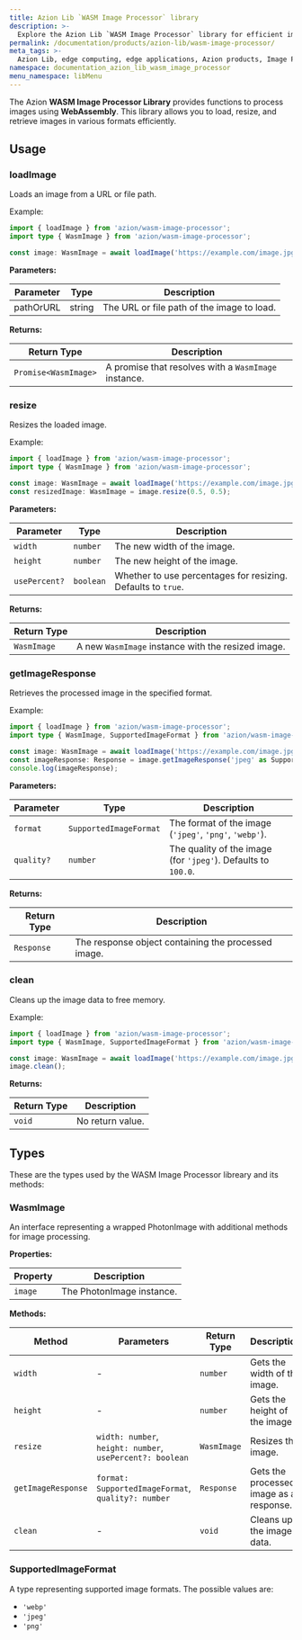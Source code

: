 ```yaml
---
title: Azion Lib `WASM Image Processor` library
description: >-
  Explore the Azion Lib `WASM Image Processor` library for efficient image processing using WebAssembly.
permalink: /documentation/products/azion-lib/wasm-image-processor/
meta_tags: >-
  Azion Lib, edge computing, edge applications, Azion products, Image Processor, WebAssembly
namespace: documentation_azion_lib_wasm_image_processor
menu_namespace: libMenu
---
```


The Azion **WASM Image Processor Library** provides functions to process images using **WebAssembly**. This library allows you to load, resize, and retrieve images in various formats efficiently.

## Usage

### loadImage

Loads an image from a URL or file path.

Example:

```typescript
import { loadImage } from 'azion/wasm-image-processor';
import type { WasmImage } from 'azion/wasm-image-processor';

const image: WasmImage = await loadImage('https://example.com/image.jpg');
```

**Parameters:**

| Parameter | Type | Description |
| --- | --- | --- |
| pathOrURL | string | The URL or file path of the image to load. |

**Returns:**

| Return Type | Description |
|-------------|-------------|
| `Promise<WasmImage>` | A promise that resolves with a `WasmImage` instance. |

### resize

Resizes the loaded image.

Example:

```typescript
import { loadImage } from 'azion/wasm-image-processor';
import type { WasmImage } from 'azion/wasm-image-processor';

const image: WasmImage = await loadImage('https://example.com/image.jpg');
const resizedImage: WasmImage = image.resize(0.5, 0.5);
```

**Parameters:**

| Parameter | Type | Description |
| --- | --- | --- |
| `width` | `number` | The new width of the image. |
| `height` | `number` | The new height of the image. |
| `usePercent?` | `boolean` | Whether to use percentages for resizing. Defaults to `true`. |

**Returns:**

| Return Type | Description |
|-------------|-------------|
| `WasmImage` | A new `WasmImage` instance with the resized image. |

### getImageResponse

Retrieves the processed image in the specified format.

Example:

```typescript
import { loadImage } from 'azion/wasm-image-processor';
import type { WasmImage, SupportedImageFormat } from 'azion/wasm-image-processor';

const image: WasmImage = await loadImage('https://example.com/image.jpg');
const imageResponse: Response = image.getImageResponse('jpeg' as SupportedImageFormat);
console.log(imageResponse);
```

**Parameters:**

| Parameter | Type | Description |
| --- | --- | --- |
| `format` | `SupportedImageFormat` | The format of the image (`'jpeg'`, `'png'`, `'webp'`). |
| `quality?` | `number` | The quality of the image (for `'jpeg'`). Defaults to `100.0`. |

**Returns:**

| Return Type | Description |
|-------------|-------------|
| `Response` | The response object containing the processed image. |

### clean

Cleans up the image data to free memory.

Example:

```typescript
import { loadImage } from 'azion/wasm-image-processor';
import type { WasmImage, SupportedImageFormat } from 'azion/wasm-image-processor';

const image: WasmImage = await loadImage('https://example.com/image.jpg');
image.clean();
```

**Returns:**

| Return Type | Description |
|-------------|-------------|
| `void` | No return value. |

## Types

These are the types used by the WASM Image Processor libreary and its methods:

### WasmImage

An interface representing a wrapped PhotonImage with additional methods for image processing.

**Properties:**

| Property | Description |
| --- | --- |
| `image` | The PhotonImage instance. |

**Methods:**

| Method | Parameters | Return Type | Description |
| --- | --- | --- | --- |
| `width` | - | `number` | Gets the width of the image. |
| `height` | - | `number` | Gets the height of the image. |
| `resize` | `width: number`, `height: number`, `usePercent?: boolean` | `WasmImage` | Resizes the image. |
| `getImageResponse` | `format: SupportedImageFormat`, `quality?: number` | `Response` | Gets the processed image as a response. |
| `clean` | - | `void` | Cleans up the image data. |

### SupportedImageFormat

A type representing supported image formats. The possible values are:

- `'webp'`
- `'jpeg'`
- `'png'`
